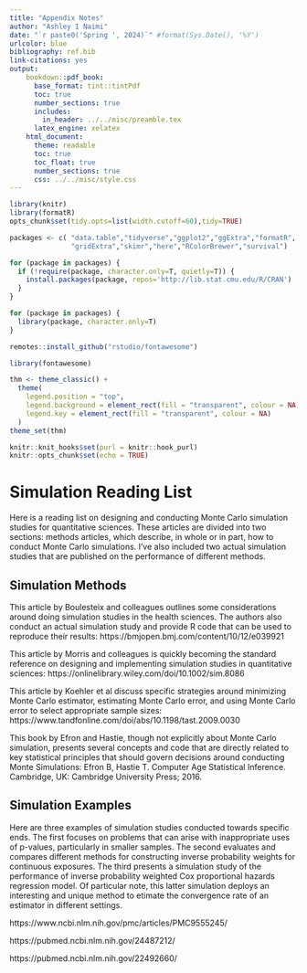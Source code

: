 ```yaml
---
title: "Appendix Notes"
author: "Ashley I Naimi"
date: "`r paste0('Spring ', 2024)`" #format(Sys.Date(), '%Y')
urlcolor: blue
bibliography: ref.bib
link-citations: yes
output: 
    bookdown::pdf_book:
      base_format: tint::tintPdf
      toc: true
      number_sections: true
      includes:
        in_header: ../../misc/preamble.tex
      latex_engine: xelatex
    html_document:
      theme: readable
      toc: true
      toc_float: true
      number_sections: true
      css: ../../misc/style.css
---
```


```r
library(knitr)
library(formatR)
opts_chunk$set(tidy.opts=list(width.cutoff=60),tidy=TRUE)

packages <- c( "data.table","tidyverse","ggplot2","ggExtra","formatR",
               "gridExtra","skimr","here","RColorBrewer","survival")

for (package in packages) {
  if (!require(package, character.only=T, quietly=T)) {
    install.packages(package, repos='http://lib.stat.cmu.edu/R/CRAN')
  }
}

for (package in packages) {
  library(package, character.only=T)
}

remotes::install_github("rstudio/fontawesome")

library(fontawesome)

thm <- theme_classic() +
  theme(
    legend.position = "top",
    legend.background = element_rect(fill = "transparent", colour = NA),
    legend.key = element_rect(fill = "transparent", colour = NA)
  )
theme_set(thm)

knitr::knit_hooks$set(purl = knitr::hook_purl)
knitr::opts_chunk$set(echo = TRUE)

```

\newpage
\onehalfspacing

# Simulation Reading List

Here is a reading list on designing and conducting Monte Carlo simulation studies for quantitative sciences. These articles are divided into two sections: methods articles, which describe, in whole or in part, how to conduct Monte Carlo simulations. I've also included two actual simulation studies that are published on the performance of different methods. 

## Simulation Methods


This article by Boulesteix and colleagues outlines some considerations around doing simulation studies in the health sciences. The authors also conduct an actual simulation study and provide R code that can be used to reproduce their results: https://bmjopen.bmj.com/content/10/12/e039921

This article by Morris and colleagues is quickly becoming the standard reference on designing and implementing simulation studies in quantitative sciences:  https://onlinelibrary.wiley.com/doi/10.1002/sim.8086

This article by Koehler et al discuss specific strategies around minimizing Monte Carlo estimator, estimating Monte Carlo error, and using Monte Carlo error to select appropriate sample sizes: https://www.tandfonline.com/doi/abs/10.1198/tast.2009.0030


This book by Efron and Hastie, though not explicitly about Monte Carlo simulation, presents several concepts and code that are directly related to key statistical principles that should govern decisions around conducting Monte Simulations: Efron B, Hastie T. Computer Age Statistical Inference. Cambridge, UK: Cambridge University Press; 2016.

## Simulation Examples

Here are three examples of simulation studies conducted towards specific ends. The first focuses on problems that can arise with inappropriate uses of p-values, particularly in smaller samples. The second evaluates and compares different methods for constructing inverse probability weights for continuous exposures. The third presents a simulation study of the performance of inverse probability weighted Cox proportional hazards regression model. Of particular note, this latter simulation deploys an interesting and unique method to etimate the convergence rate of an estimator in different settings. 


https://www.ncbi.nlm.nih.gov/pmc/articles/PMC9555245/

https://pubmed.ncbi.nlm.nih.gov/24487212/

https://pubmed.ncbi.nlm.nih.gov/22492660/

<!-- # More Advanced Simulation Topics -->

<!-- ## Simulating Complex Longitudinal Data -->

<!-- ## Plasmode Simulation -->

<!-- ## Synthetic Simulation -->

<!-- \newpage -->

<!-- # References -->